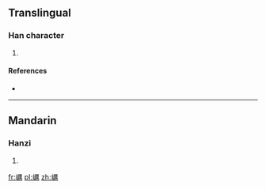 ==Translingual==

===Han character===
{{Han char|rn=46|rad=山|as=15|sn=18|four=|canj=山一廿月 (UMTB)|ids=⿰[[山]][[厲]]}}

# {{defn|Han|sort=山15}}

====References====
* {{Han ref|kx=0322.020|dkj=08588|dj=0622.150|hdz=10804.080|uh=5DC1|ud=24001}}

----

==Mandarin==

===Hanzi===
{{cmn-hanzi|pin=[[lì]] ([[li4]])|wg=li<sup>4</sup>}}

# {{defn|lang=cmn|sort=山15}}

[[fr:巁]]
[[pl:巁]]
[[zh:巁]]
